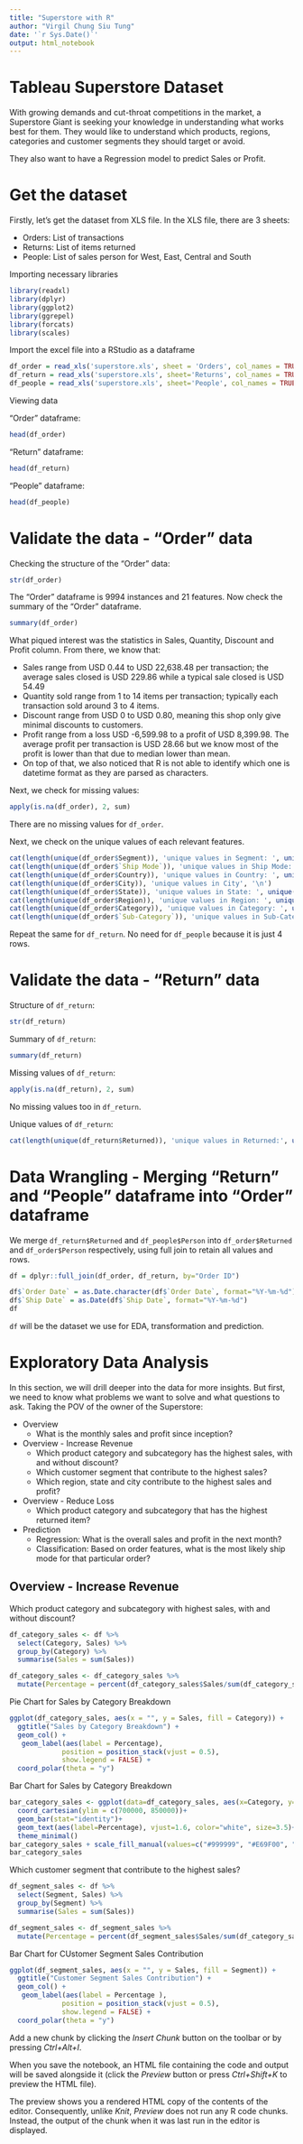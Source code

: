---
title: "Superstore with R"
author: "Virgil Chung Siu Tung"
date: '`r Sys.Date()`'
output: html_notebook
---

# Tableau Superstore Dataset

With growing demands and cut-throat competitions in the market, a Superstore Giant is seeking your knowledge in understanding what works best for them. They would like to understand which products, regions, categories and customer segments they should target or avoid.

They also want to have a Regression model to predict Sales or Profit.

# Get the dataset

Firstly, let's get the dataset from XLS file. In the XLS file, there are 3 sheets:

-   Orders: List of transactions
-   Returns: List of items returned
-   People: List of sales person for West, East, Central and South

Importing necessary libraries
```{r}
library(readxl)
library(dplyr)
library(ggplot2)
library(ggrepel)
library(forcats)
library(scales)
```

Import the excel file into a RStudio as a dataframe
```{r}
df_order = read_xls('superstore.xls', sheet = 'Orders', col_names = TRUE)
df_return = read_xls('superstore.xls', sheet='Returns', col_names = TRUE)
df_people = read_xls('superstore.xls', sheet='People', col_names = TRUE)
```

Viewing data

"Order" dataframe:
```{r}
head(df_order)
```

"Return" dataframe:
```{r}
head(df_return)
```

"People" dataframe:
```{r}
head(df_people)
```

# Validate the data - "Order" data

Checking the structure of the "Order" data:

```{r}
str(df_order)
```

The "Order" dataframe is 9994 instances and 21 features. Now check the summary of the "Order" dataframe.

```{r}
summary(df_order)
```

What piqued interest was the statistics in Sales, Quantity, Discount and Profit column. From there, we know that:

-   Sales range from USD 0.44 to USD 22,638.48 per transaction; the average sales closed is USD 229.86 while a typical sale closed is USD 54.49
-   Quantity sold range from 1 to 14 items per transaction; typically each transaction sold around 3 to 4 items.
-   Discount range from USD 0 to USD 0.80, meaning this shop only give minimal discounts to customers.
-   Profit range from a loss USD -6,599.98 to a profit of USD 8,399.98. The average profit per transaction is USD 28.66 but we know most of the profit is lower than that due to median lower than mean.
-   On top of that, we also noticed that R is not able to identify which one is datetime format as they are parsed as characters.

Next, we check for missing values:

```{r}
apply(is.na(df_order), 2, sum)
```
There are no missing values for `df_order`. 

Next, we check on the unique values of each relevant features.
```{r, echo=FALSE}
cat(length(unique(df_order$Segment)), 'unique values in Segment: ', unique(df_order$Segment), '\n')
cat(length(unique(df_order$`Ship Mode`)), 'unique values in Ship Mode: ', unique(df_order$`Ship Mode`), '\n')
cat(length(unique(df_order$Country)), 'unique values in Country: ', unique(df_order$Country), '\n')
cat(length(unique(df_order$City)), 'unique values in City', '\n')
cat(length(unique(df_order$State)), 'unique values in State: ', unique(df_order$State), '\n')
cat(length(unique(df_order$Region)), 'unique values in Region: ', unique(df_order$Region), '\n')
cat(length(unique(df_order$Category)), 'unique values in Category: ', unique(df_order$Category), '\n')
cat(length(unique(df_order$`Sub-Category`)), 'unique values in Sub-Category: ', unique(df_order$`Sub-Category`), '\n')
```
Repeat the same for `df_return`. No need for `df_people` because it is just 4 rows.


# Validate the data - "Return" data

Structure of `df_return`:

```{r}
str(df_return)
```

Summary of `df_return`:

```{r}
summary(df_return)
```

Missing values of `df_return`:

```{r}
apply(is.na(df_return), 2, sum)
```

No missing values too in `df_return`.

Unique values of `df_return`:

```{r}
cat(length(unique(df_return$Returned)), 'unique values in Returned:', unique(df_return$Returned))
```

# Data Wrangling - Merging "Return" and "People" dataframe into "Order" dataframe

We merge `df_return$Returned` and `df_people$Person` into `df_order$Returned` and `df_order$Person` respectively, using full join to retain all values and rows.

```{r}
df = dplyr::full_join(df_order, df_return, by="Order ID")

df$`Order Date` = as.Date.character(df$`Order Date`, format="%Y-%m-%d")
df$`Ship Date` = as.Date(df$`Ship Date`, format="%Y-%m-%d")
df
```

`df` will be the dataset we use for EDA, transformation and prediction.

# Exploratory Data Analysis

In this section, we will drill deeper into the data for more insights. But first, we need to know what problems we want to solve and what questions to ask. Taking the POV of the owner of the Superstore:

-   Overview
    -   What is the monthly sales and profit since inception?
-   Overview - Increase Revenue
    -   Which product category and subcategory has the highest sales, with and without discount?
    -   Which customer segment that contribute to the highest sales?
    -   Which region, state and city contribute to the highest sales and profit?
-   Overview - Reduce Loss
    -   Which product category and subcategory that has the highest returned item?
-   Prediction
    -   Regression: What is the overall sales and profit in the next month?
    -   Classification: Based on order features, what is the most likely ship mode for that particular order?

## Overview - Increase Revenue

Which product category and subcategory with highest sales, with and without discount?

```{r}
df_category_sales <- df %>%
  select(Category, Sales) %>%
  group_by(Category) %>%
  summarise(Sales = sum(Sales))
```

```{r}
df_category_sales <- df_category_sales %>%
  mutate(Percentage = percent(df_category_sales$Sales/sum(df_category_sales$Sales)))
```

Pie Chart for Sales by Category Breakdown

```{r}
ggplot(df_category_sales, aes(x = "", y = Sales, fill = Category)) +
  ggtitle("Sales by Category Breakdown") +
  geom_col() +
   geom_label(aes(label = Percentage),
             position = position_stack(vjust = 0.5),
             show.legend = FALSE) +
  coord_polar(theta = "y")
```

Bar Chart for Sales by Category Breakdown

```{r}
bar_category_sales <- ggplot(data=df_category_sales, aes(x=Category, y=Sales, fill=Category)) +
  coord_cartesian(ylim = c(700000, 850000))+
  geom_bar(stat="identity")+
  geom_text(aes(label=Percentage), vjust=1.6, color="white", size=3.5)+
  theme_minimal()
bar_category_sales + scale_fill_manual(values=c("#999999", "#E69F00", "#56B4E9"))
bar_category_sales
```

Which customer segment that contribute to the highest sales?

```{r}
df_segment_sales <- df %>%
  select(Segment, Sales) %>%
  group_by(Segment) %>%
  summarise(Sales = sum(Sales))
```

```{r}
df_segment_sales <- df_segment_sales %>%
  mutate(Percentage = percent(df_segment_sales$Sales/sum(df_category_sales$Sales)))
```

Bar Chart for CUstomer Segment Sales Contribution
```{r}
ggplot(df_segment_sales, aes(x = "", y = Sales, fill = Segment)) +
  ggtitle("Customer Segment Sales Contribution") +
  geom_col() +
   geom_label(aes(label = Percentage ),
             position = position_stack(vjust = 0.5),
             show.legend = FALSE) +
  coord_polar(theta = "y")
```










Add a new chunk by clicking the *Insert Chunk* button on the toolbar or by pressing *Ctrl+Alt+I*.

When you save the notebook, an HTML file containing the code and output will be saved alongside it (click the *Preview* button or press *Ctrl+Shift+K* to preview the HTML file).

The preview shows you a rendered HTML copy of the contents of the editor. Consequently, unlike *Knit*, *Preview* does not run any R code chunks. Instead, the output of the chunk when it was last run in the editor is displayed.
